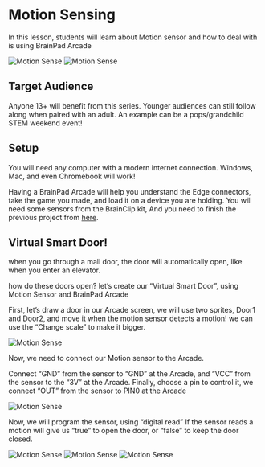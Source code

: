 # Motion Sensing

In this lesson, students will learn about Motion sensor and how to deal with is using BrainPad Arcade

![Motion Sense](pathname:///img/res/arcade/sm_1.jpg)
![Motion Sense](pathname:///img/res/arcade/sm_2.png)


## Target Audience

Anyone 13+ will benefit from this series. Younger audiences can still follow along when paired with an adult. An example can be a pops/grandchild STEM weekend event!

## Setup

You will need any computer with a modern internet connection. Windows, Mac, and even Chromebook will work!

Having a BrainPad Arcade will help you understand the Edge connectors, take the game you made, and load it on a device you are holding. You will need some sensors from the BrainClip kit, And you need to finish the previous project from [here](/docs/resources/lessons/edge-pads).

## Virtual Smart Door!

when you go through a mall door, the door will automatically open, like when you enter an elevator.

how do these doors open? let’s create our “Virtual Smart Door”, using Motion Sensor and BrainPad Arcade

First, let’s draw a door in our Arcade screen, we will use two sprites, Door1 and Door2, and move it when the motion sensor detects a motion! we can use the “Change scale” to make it bigger.

![Motion Sense](pathname:///img/res/arcade/sm_3.png)

Now, we need to connect our Motion sensor to the Arcade.

Connect “GND” from the sensor to “GND” at the Arcade, and “VCC” from the sensor to the “3V” at the Arcade.
Finally, choose a pin to control it, we connect “OUT” from the sensor to PIN0 at the Arcade

![Motion Sense](pathname:///img/res/arcade/sm_4.png)

Now, we will program the sensor, using “digital read” If the sensor reads a motion will give us “true” to open the door, or “false” to keep the door closed.

![Motion Sense](pathname:///img/res/arcade/sm_5.png)
![Motion Sense](pathname:///img/res/arcade/sm_6.jpg)
![Motion Sense](pathname:///img/res/arcade/sm_7.jpg)


